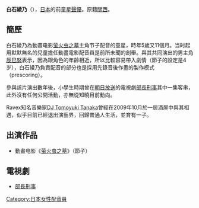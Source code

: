 {{copyedit|time=2010-06-22T16:30:40+00:00}}
'''白石綾乃'''（{{bd|1982年|5月}}），[[日本|日本]]的前[[童星|童星]][[日本配音員|聲優]]。原籍[[近畿地方|關西]]。

== 簡歷 ==
白石綾乃為動畫电影[[萤火虫之墓|萤火虫之墓]]主角节子配音的童星，時年5歲又11個月。当时起用默默無名的兒童擔任動畫電影配音員是前所未聞的創舉。與其共同演出的男主角[[辰巳努|辰巳努]]表示，因為跟角色的年齡相近，所以比較容易帶入劇情（節子的設定是4岁），白石綾乃負責配音的部分也是採用先錄音後作畫的製作模式（prescoring）。 

參與該片演出數年後，小學生時期曾在[[朝日放送|朝日放送]]的電視劇[[部長刑事|部長刑事]]其中一集客串，此外沒有任何公開活動，亦無從知曉目前動向。

Ravex知名音樂家[[田中知之|DJ Tomoyuki Tanaka]]曾經在2009年10月於一居酒屋中與其相遇，似乎目前已經退出演藝界，回歸普通人生活，並育有一子。

== 出演作品 ==
*動畫电影《[[萤火虫之墓|萤火虫之墓]]》（節子）

==電視劇==
*[[部長刑事|部長刑事]]

{{DEFAULTSORT:Shiraishi Ayano}}
[[Category:日本女性配音員|Category:日本女性配音員]]



{{Voice-stub}}